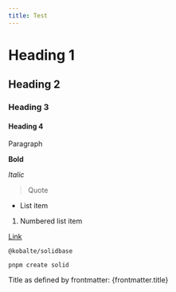 ```yaml
---
title: Test
---
```


# Heading 1

## Heading 2

### Heading 3

#### Heading 4

Paragraph

**Bold**

_Italic_

> Quote

- List item

1. Numbered list item

[Link](https://www.example.com)

`@kobalte/solidbase`

```
pnpm create solid
```

Title as defined by frontmatter: {frontmatter.title}
